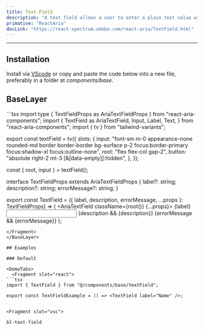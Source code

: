 ```yaml
---
title: Text Field
description: "A text field allows a user to enter a plain text value with a keyboard."
primative: "ReactAria"
docLink: "https://react-spectrum.adobe.com/react-aria/TextField.html"
---
```

---

<MdxExample>
<TextField label="Name" client:load/>
</MdxExample>

## Installation

Install via [VScode](/docs/getting-started/vsc) or copy and paste the code below into a new file, preferably in a folder at _components/base_.

## BaseLayer

<BaseLayer>
<Fragment slot="contentSlot">
```tsx
import type { TextFieldProps as AriaTextFieldProps } from "react-aria-components";
import {
  TextField as AriaTextField,
  Input,
  Label,
  Text,
} from "react-aria-components";
import { tv } from "tailwind-variants";

export const textField = tv({
  slots: {
    input:
      "font-sm m-0 appearance-none rounded-md border border-border bg-surface p-2 focus:border-primary focus:shadow-xl focus:outline-none",
    root: "flex flex-col gap-2",
    button: "absolute right-2 mt-3 [&[data-empty]]:hidden",
  },
});

const { root, input } = textField();

interface TextFieldProps extends AriaTextFieldProps {
  label?: string;
  description?: string;
  errorMessage?: string;
}

export const TextField = ({
  label,
  description,
  errorMessage,
  ...props
}: TextFieldProps) => (
  <AriaTextField className={root()} {...props}>
    <Label>{label}</Label>
    <Input className={input()} />
    {description && <Text slot="description">{description}</Text>}
    {errorMessage && <Text slot="errorMessage">{errorMessage}</Text>}
  </AriaTextField>
);

```
</Fragment>
</BaseLayer>

## Examples

### Default 

<DemoTabs>
  <Fragment slot="react">
```tsx
import { TextField } from "@/components/base/textField";

export const TextFieldExample = () => <TextField label="Name" />;


```
  </Fragment>

    <Fragment slot="vsc">
```bash
bl-text-field
```
  </Fragment>
</DemoTabs>


